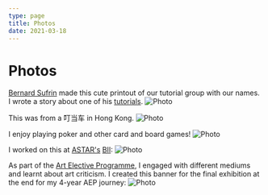 ```yaml
---
type: page
title: Photos
date: 2021-03-18
---
```


# Photos


[Bernard Sufrin](https://www.magd.ox.ac.uk/people/mr-bernard-sufrin/) made this cute printout of our tutorial group with our names.
I wrote a story about one of his [tutorials](https://elainazhu.com/posts_archive/dance).
<Image
  src="/images/tut.png"
  alt="Photo"
  width={500}
  height={500}
  priority
  className="next-image"
/>

This was from a 叮当车 in Hong Kong.
<Image
  src="/images/IMG_1143.png"
  alt="Photo"
  width={500}
  height={500}
  priority
  className="next-image"
/>

I enjoy playing poker and other card and board games!
<Image
  src="/images/IMG_6528.JPG"
  alt="Photo"
  width={500}
  height={500}
  priority
  className="next-image"
/>

I worked on this at [ASTAR's](https://www.a-star.edu.sg) [BII](https://www.a-star.edu.sg/bii):
<Image
  src="/images/Poster.png"
  alt="Photo"
  width={750}
  height={750}
  priority
  className="next-image"
/>

As part of the [Art Elective Programme](https://www.moe.gov.sg/education-in-sg/our-programmes/aep-sec), I engaged with different mediums and learnt about art criticism. I created this banner for the final exhibition at the end for my 4-year AEP journey:
<Image
  src="/images/Untitled_Artwork.png"
  alt="Photo"
  width={1125}
  height={750}
  priority
  className="next-image"
/>
